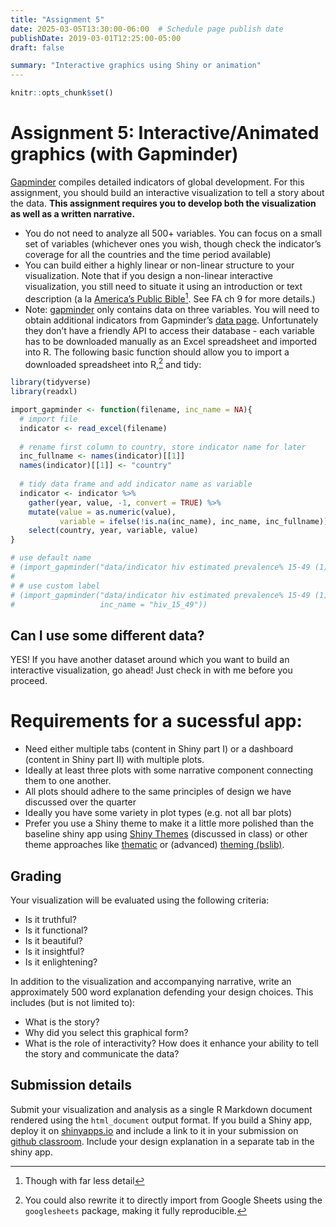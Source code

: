 ```yaml
---
title: "Assignment 5"
date: 2025-03-05T13:30:00-06:00  # Schedule page publish date
publishDate: 2019-03-01T12:25:00-05:00
draft: false

summary: "Interactive graphics using Shiny or animation"
---
```


```r
knitr::opts_chunk$set()
```

# Assignment 5: Interactive/Animated graphics (with Gapminder)

[Gapminder](http://www.gapminder.org/data/) compiles detailed indicators of global development. For this assignment, you should build an interactive visualization to tell a story about the data. **This assignment requires you to develop both the visualization as well as a written narrative.**

* You do not need to analyze all 500+ variables. You can focus on a small set of variables (whichever ones you wish, though check the indicator's coverage for all the countries and the time period available)
* You can build either a highly linear or non-linear structure to your visualization. Note that if you design a non-linear interactive visualization, you still need to situate it using an introduction or text description (a la [America's Public Bible](http://americaspublicbible.org/)^[Though with far less detail]. See FA ch 9 for more details.)
* Note: [gapminder](https://cran.r-project.org/web/packages/gapminder/index.html) only contains data on three variables. You will need to obtain additional indicators from Gapminder's [data page](http://www.gapminder.org/data/). Unfortunately they don't have a friendly API to access their database - each variable has to be downloaded manually as an Excel spreadsheet and imported into R. The following basic function should allow you to import a downloaded spreadsheet into R,^[You could also rewrite it to directly import from Google Sheets using the `googlesheets` package, making it fully reproducible.] and tidy:

```r
library(tidyverse)
library(readxl)

import_gapminder <- function(filename, inc_name = NA){
  # import file
  indicator <- read_excel(filename)
  
  # rename first column to country, store indicator name for later
  inc_fullname <- names(indicator)[[1]]
  names(indicator)[[1]] <- "country"
  
  # tidy data frame and add indicator name as variable
  indicator <- indicator %>%
    gather(year, value, -1, convert = TRUE) %>%
    mutate(value = as.numeric(value),
           variable = ifelse(!is.na(inc_name), inc_name, inc_fullname)) %>%
    select(country, year, variable, value)
}

# use default name
# (import_gapminder("data/indicator hiv estimated prevalence% 15-49 (1).xlsx"))
# 
# # use custom label
# (import_gapminder("data/indicator hiv estimated prevalence% 15-49 (1).xlsx",
#                   inc_name = "hiv_15_49"))
```

## Can I use some different data?

YES! If you have another dataset around which you want to build an interactive visualization, go ahead! Just check in with me before you proceed.

# Requirements for a sucessful app:

* Need either multiple tabs (content in Shiny part I) or a dashboard (content in Shiny part II) with multiple plots.
* Ideally at least three plots with some narrative component connecting them to one another. 
* All plots should adhere to the same principles of design we have discussed over the quarter
* Ideally you have some variety in plot types (e.g. not all bar plots)
* Prefer you use a Shiny theme to make it a little more polished than the baseline shiny app using [Shiny Themes](https://rstudio.github.io/shinythemes/) (discussed in class) or other theme approaches like [thematic](https://rstudio.github.io/thematic/?_gl=1*10f2rmo*_ga*MTk0NTgzNTU1NS4xNzM1MjM4NzAx*_ga_8QJS108GF1*MTc0MTAxNzM0OS4xMy4wLjE3NDEwMTczNTQuMC4wLjA.*_ga_2C0WZ1JHG0*MTc0MTAxNzM0OS4yMS4wLjE3NDEwMTczNTQuMC4wLjA.) or (advanced) [theming (bslib)](https://rstudio.github.io/bslib/articles/theming/index.html?_gl=1*10f2rmo*_ga*MTk0NTgzNTU1NS4xNzM1MjM4NzAx*_ga_8QJS108GF1*MTc0MTAxNzM0OS4xMy4wLjE3NDEwMTczNTQuMC4wLjA.*_ga_2C0WZ1JHG0*MTc0MTAxNzM0OS4yMS4wLjE3NDEwMTczNTQuMC4wLjA.).

## Grading

Your visualization will be evaluated using the following criteria:

* Is it truthful?
* Is it functional?
* Is it beautiful?
* Is it insightful?
* Is it enlightening?

In addition to the visualization and accompanying narrative, write an approximately 500 word explanation defending your design choices. This includes (but is not limited to):

* What is the story?
* Why did you select this graphical form?
* What is the role of interactivity? How does it enhance your ability to tell the story and communicate the data?

## Submission details

Submit your visualization and analysis as a single R Markdown document rendered using the `html_document` output format. If you build a Shiny app, deploy it on [shinyapps.io](http://www.shinyapps.io) and include a link to it in your submission on [github classroom](https://classroom.github.com/a/QiYvVFqi). Include your design explanation in a separate tab in the shiny app.

